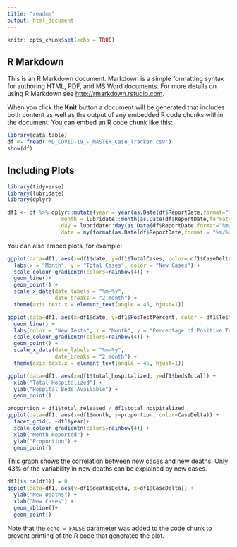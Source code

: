 ```yaml
---
title: "readme"
output: html_document
---
```


```r
knitr::opts_chunk$set(echo = TRUE)
```

## R Markdown

This is an R Markdown document. Markdown is a simple formatting syntax for authoring HTML, PDF, and MS Word documents. For more details on using R Markdown see <http://rmarkdown.rstudio.com>.

When you click the **Knit** button a document will be generated that includes both content as well as the output of any embedded R code chunks within the document. You can embed an R code chunk like this:

```r

library(data.table)
df <- fread('MD_COVID-19_-_MASTER_Case_Tracker.csv')
show(df)
```

## Including Plots
```r
library(tidyverse)
library(lubridate)
library(dplyr)
```

```r


df1 <- df %>% dplyr::mutate(year = year(as.Date(df$ReportDate,format="%m/%d/%Y")),
                 month = lubridate::month(as.Date(df$ReportDate,format="%m/%d/%Y")),
                 day = lubridate::day(as.Date(df$ReportDate,format="%m/%d/%Y")),
                 date = my(format(as.Date(df$ReportDate,format = "%m/%d/%Y"),"%m/%y")))
```


You can also embed plots, for example:
```r
ggplot(data=df1, aes(x=df1$date, y=df1$TotalCases, color= df1$CaseDelta)) +
  labs(x = "Month", y = "Total Cases", color = "New Cases") +
  scale_colour_gradientn(colors=rainbow(4)) +
  geom_line()+
  geom_point() +
  scale_x_date(date_labels = "%m-%y",
               date_breaks = "2 month") +
  theme(axis.text.x = element_text(angle = 45, hjust=1))
```

```r
ggplot(data=df1, aes(x=df1$date, y=df1$PosTestPercent, color = df1$TestsDelta)) +
  geom_line() +
  labs(color = "New Tests", x = "Month", y = "Percentage of Positive Tests") +
  scale_colour_gradientn(colors=rainbow(4)) +
  geom_point() +
  scale_x_date(date_labels = "%m-%y",
               date_breaks = "2 month") +
  theme(axis.text.x = element_text(angle = 45, hjust=1))
```

```r
ggplot(data=df1, aes(x=df1$total_hospitalized, y=df1$bedsTotal)) +
  xlab("Total Hospitalized") +
  ylab("Hospital Beds Available") +
  geom_point()
```


```r
proportion = df1$total_released / df1$total_hospitalized
ggplot(data=df1, aes(x=df1$month, y=proportion, color=CaseDelta)) +
  facet_grid(. ~df1$year)+
  scale_colour_gradientn(colors=rainbow(4)) +
  xlab("Month Reported") +
  ylab("Proportion") +
  geom_point()

```

This graph shows the correlation between new cases and new deaths. Only 43% of the variability in new deaths can be explained by new cases.

```r
df1[is.na(df1)] = 0
ggplot(data=df1, aes(y=df1$deathsDelta, x=df1$CaseDelta)) +
  ylab("New Deaths") +
  xlab("New Cases") +
  geom_abline()+  
  geom_point()

```


Note that the `echo = FALSE` parameter was added to the code chunk to prevent printing of the R code that generated the plot.
